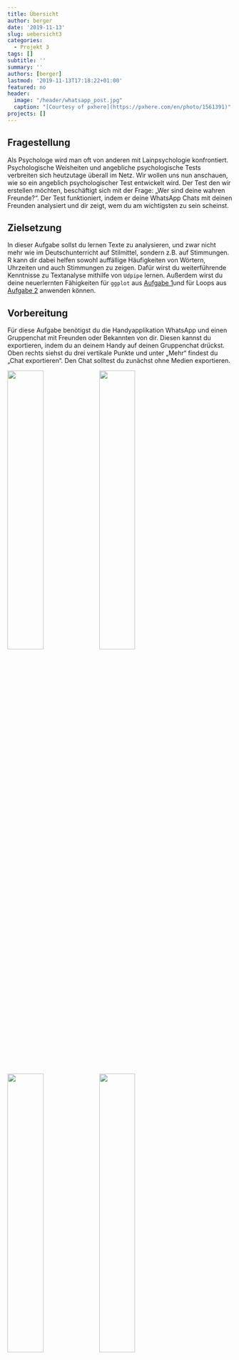 ```yaml
---
title: Übersicht
author: berger
date: '2019-11-13'
slug: uebersicht3
categories:
  - Projekt 3
tags: []
subtitle: ''
summary: ''
authors: [berger]
lastmod: '2019-11-13T17:18:22+01:00'
featured: no
header:
  image: "/header/whatsapp_post.jpg"
  caption: "[Courtesy of pxhere](https://pxhere.com/en/photo/1561391)"
projects: []
---
```



## Fragestellung

Als Psychologe wird man oft von anderen mit Lainpsychologie konfrontiert. Psychologische Weisheiten und angebliche psychologische Tests verbreiten sich heutzutage überall im Netz. Wir wollen uns nun anschauen, wie so ein angeblich psychologischer Test entwickelt wird. Der Test den wir erstellen möchten, beschäftigt sich mit der Frage: „Wer sind deine wahren Freunde?“.  Der Test funktioniert, indem er deine WhatsApp Chats mit deinen Freunden analysiert und dir zeigt, wem du am wichtigsten zu sein scheinst. 

## Zielsetzung

In dieser Aufgabe sollst du lernen Texte zu analysieren, und zwar nicht mehr wie im Deutschunterricht auf Stilmittel, sondern z.B. auf Stimmungen. R kann dir dabei helfen sowohl auffällige Häufigkeiten von Wörtern, Uhrzeiten und auch Stimmungen zu zeigen. Dafür wirst du weiterführende Kenntnisse zu Textanalyse mithilfe von `Udpipe` lernen. Außerdem wirst du deine neuerlernten Fähigkeiten für `ggplot` aus [Aufgabe 1](/post/uebersicht1)und für Loops aus [Aufgabe 2](/post/uebersicht2) anwenden können.

## Vorbereitung

Für diese Aufgabe benötigst du die Handyapplikation WhatsApp und einen Gruppenchat mit Freunden oder Bekannten von dir.  Diesen kannst du exportieren, indem du an deinem Handy auf deinen Gruppenchat drückst. Oben rechts siehst du drei vertikale Punkte und unter „Mehr“ findest du „Chat exportieren“. Den Chat solltest du zunächst ohne Medien exportieren.

![](/post/2019-11-13-uebersicht3_files/whatsapp1.jpeg){width=40%} ![](/post/2019-11-13-uebersicht3_files/whatsapp2.jpeg){width=40%}

![](/post/2019-11-13-uebersicht3_files/whatsapp3.jpeg){width=40%} ![](/post/2019-11-13-uebersicht3_files/whatsapp4.jpeg){width=40%}


Es sollte sich ein Fenster öffnen, wo du die Datei teilen kannst. Du kannst dir den Text am besten per E-Mail schicken, um auch von deinem Computer auf die Datei zugreifen zu können. Lade sie auf deinen Computer und speichere sie im gleichen Ordner, in dem du auch deine R-Datei speichern möchtest.
Nun hast du eine Textdatei (.txt), in der jede Nachricht mit Name, Datum und Uhrzeit drin steht.

Um den Chat in R einzulese, brauchst du den folgenden Befehl:
```r
install.packages('rwhatsapp')
library(rwhatsapp)
raw <- rwa_read('MeineGruppe.txt')
```
Hierfür wir ein Packet extra für das einlesen von Whatsappchats verwendet. Hier wird die Textdatei direkt in Spalten zerlegt in der Uhrzeit, Absender, Nachricht und Emojis stehen.


Zur Analyse werden wir das R-Paket `Udpipe` verwenden.
Hier sind ein paar Links, die du dir zu `Udpipe` anschauen kannst. Dort findest du hilfreiche Befehle aus dem Packet. Vielleicht helfen sie dir auch, wenn du in der Aufgabe später nicht weiter kommst.

[Hier](https://towardsdatascience.com/easy-text-analysis-on-abc-news-headlines-b434e6e3b5b8) findest du eine Aufbereitung eines Datensatzes mit Udpipe und ein paar Visualisierungen der Daten. Eine Übersicht über Befehle die du mit `Udpipe` verwenden kannst findest du direkt in der [Dokumentation des Pakets](https://cran.r-project.org/web/packages/udpipe/vignettes/udpipe-annotation.html). Auf [dieser Seite](https://datascienceplus.com/introducing-udpipe-for-easy-natural-language-processing-in-r/) findest du eine sehr umfangreiche Besprechung von Sprachverarbeitung in R - was auch andere Dinge, außer `Udpipe` betrifft.



Bevor du `Udpipe` verwenden kannst musst du es installieren und laden:
 
```r
install.packages(udpipe)
library(udpipe)
model <- udpipe_download_model(language = "german")
udpipe_german <-udpipe_load_model(file = dir(pattern = 'udpipe'))

```

## Hilfe und Lösungen

Falls du nicht weiterkommst, kannst du dir kleine Denkanstöße bei [unseren Tipps](/post/tipps3/) holen. Wir bitten dich aber, dass du wirklich erst selbst probierst, das Problem zu Lösen! Wenn du fertig bist kannst du deine Lösung mit [unseren Lösungen](/post/loesungen3) vergleichen. Du musst auch nicht immer das gleiche haben, da es oft viele Wege zum Ziel gibt.

#### [Weiter zur Problemstellung](/post/problemstellung3)

